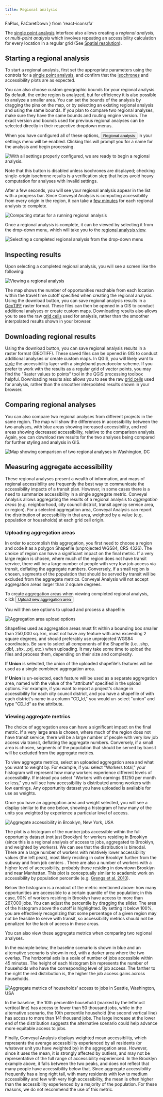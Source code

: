 ```yaml
---
title: Regional analysis
---
```


  FaPlus,
  FaCaretDown
} from 'react-icons/fa'


The [single point analysis](/analysis) interface also allows creating a *regional analysis*, or *multi-point analysis* which involves repeating an accessibility calculation for every location in a regular grid (See [Spatial resolution](/analysis/methodology#spatial-grid)).

## Starting a regional analysis

To start a regional analysis, first set the appropriate parameters using the controls for a [single point analysis](/analysis), and confirm that the [isochrones](/glossary#isochrone) and accessibility plots are as expected.

You can also choose custom geographic bounds for your regional analysis. By default, the entire region is analyzed, but for efficiency it is also possible to analyze a smaller area. You can set the bounds of the analysis by dragging the pins on the map, or by selecting an existing regional analysis and using the same bounds. If you plan to compare two regional analyses, make sure they have the same bounds and routing engine version. The exact version and bounds used for previous regional analyses can be selected directly in their respective dropdown menus. 

When you have configured all of these options, <Button variantColor='green'><FaPlus /> Regional analysis</Button> in your settings menu will be enabled. Clicking this will prompt you for a name for the analysis and begin processing. 

<Image 
  src='/img/ready-for-regional-analysis.png' 
  alt='With all settings properly configured, we are ready to begin a regional analysis.'
/>

Note that this button is disabled unless isochrones are displayed; checking single-origin isochrone results is a verification step that helps avoid heavy computation for analyses with invalid settings.

After a few seconds, you will see your regional analysis appear in the list with a progress bar. Since Conveyal Analysis is computing accessibility from every origin in the region, it can take a [few minutes](/learn-more/faq#how-long) for each regional analysis to complete.

<Image 
  src='/img/regional-progress.png'
  alt='Computing status for a running regional analysis'
/>

Once a regional analysis is complete, it can be viewed by selecting it from the drop-down menu, which will take you to the [regional analysis view](/analysis/regional).

<Image 
  src='/img/regional-selection.png' 
  alt='Selecting a completed regional analysis from the drop-down menu'
/>

## Inspecting results
Upon selecting a completed regional analysis, you will see a screen like the following:

<Image 
  src='/img/regional.png' 
  alt='Viewing a regional analysis'
/>

The map shows the number of opportunities reachable from each location within the travel time cutoff specified when creating the regional analysis. Using the download button, you can save regional analysis results in a [GeoTIFF](https://en.wikipedia.org/wiki/GeoTIFF) raster format. These files can then be opened in a GIS to conduct additional analyses or create custom maps. Downloading results also allows you to see the raw [grid cells](/analysis/methodology#spatial-resolution) used for analysis, rather than the smoother interpolated results shown in your browser.

## Downloading regional results

Using the download button, you can save regional analysis results in a raster format (GEOTIFF). These saved files can be opened in GIS to conduct additional analyses or create custom maps. In QGIS, you will likely want to [style](https://docs.qgis.org/2.8/en/training_manual/rasters/changing_symbology.html#basic-fa-changing-raster-layer-symbology) the accessibility layer with a singleband pseudocolor scheme. If you prefer to work with the results as a regular grid of vector points, you may find the "Raster values to points" tool in the QGIS processing toolbox helpful. Downloading results also allows you to see the raw [grid cells](/analysis/methodology#spatial-resolution) used for analysis, rather than the smoother interpolated results shown in your browser.

## Comparing regional analyses

You can also compare two regional analyses from different projects in the same region. The map will show the differences in accessibility between the two analyses, with blue areas showing increased accessibility, and red areas showing decreased accessibility, relative to the comparison analysis. Again, you can download raw results for the two analyses being compared for further styling and analysis in GIS.

<Image
  src='/img/regional-comparison.png'
  alt='Map showing comparison of two regional analyses in Washington, DC'
/>

## Measuring aggregate accessibility

These regional analyses present a wealth of information, and maps of regional accessibility are frequently the best way to communicate the accessibility impacts of a transit plan. However, in some cases there is a need to summarize accessibility in a single aggregate metric. Conveyal Analysis allows aggregating the results of a regional analysis to _aggregation areas_ (e.g. neighborhood, city council district, transit agency service area, or region). For a selected aggregation area, Conveyal Analysis can report the distribution of accessibility in that area, weighted by a value (e.g. population or households) at each grid cell origin.

### Uploading aggregation areas

In order to accomplish this aggregation, you first need to choose a region and code it as a polygon Shapefile (unprojected WGS84, CRS 4326). The choice of region can have a significant impact on the final metric. If a very large region is chosen, where much of the region does not have transit service, there will be a large number of people with very low job access via transit, deflating the aggregate numbers. Conversely, if a small region is chosen, segments of the population that should be served by transit will be excluded from the aggregate metrics. Conveyal Analysis will not accept aggregation areas larger than 2 square degrees.

To create aggregation areas when viewing completed regional analysis, click <Button variantColor='gray'>Upload new aggregation area <FaCaretDown /></Button>

You will then see options to upload and process a shapefile:

<Image
  src='/img/upload-aggregation-area.png'
  alt='Aggregation area upload options'
/>

Shapefiles used as aggregation areas must fit within a bounding box smaller than 250,000 sq. km, must not have any feature with area exceeding 2 square degrees, and should preferably use unprojected WGS84 coordinates. Be sure to select all components of the Shapefile (i.e. .shp, .dbf, .shx, .prj, etc.) when uploading. It may take some time to upload the files and process them, depending on their size and complexity.

If **Union** is selected, the union of the uploaded shapefile's features will be used as a single combined aggregation area.

If **Union** is un-selected, each feature will be used as a separate aggregation area, named with the value of the "attribute" specified in the upload options. For example, if you want to report a project's change in accessibility for each city council district, and you have a shapefile of with each district's name in a column "CD_Id," you would un-select "union" and type "CD_Id" as the attribute.

### Viewing aggregate metrics

The choice of aggregation area can have a significant impact on the final metric. If a very large area is chosen, where much of the region does not have transit service, there will be a large number of people with very low job access via transit, deflating the aggregate numbers. Conversely, if a small area is chosen, segments of the population that should be served by transit will be excluded from the aggregate metrics.

To view aggregate metrics, select an uploaded aggregation area and what you want to weight by. For example, if you select "Workers total," your histogram will represent how many workers experience different levels of accessibility. If instead you select "Workers with earnings \$1250 per month or less," you will see how accessibility is distributed among workers with low earnings. Any opportunity dataset you have uploaded is available for use as weights.

Once you have an aggregation area and weight selected, you will see a display similar to the one below, showing a histogram of how many of the units you weighted by experience a particular level of access.

<Image
  src='/img/aggregate-accessibility.png'
  alt='Aggregate accessibility in Brooklyn, New York, USA'
/>

The plot is a histogram of the number jobs accessible within the full opportunity dataset (not just Brooklyn) for workers residing in Brooklyn (since this is a regional analysis of access to jobs, aggregated to Brooklyn, and weighted by workers). We can see that the distribution is bimodal. There are a large number of workers with relatively lower accessibility values (the left peak), most likely residing in outer Brooklyn further from the subway and from job centers . There are also a number of workers with a higher level of accessibility, probably those residing in downtown Brooklyn and near Manhattan. This plot is conceptually similar to academic work on accessibility by population percentile (e.g. [Grengs et al. 2010](http://journals.sagepub.com/doi/10.1177/0739456X10363278)).

Below the histogram is a readout of the metric mentioned above: how many opportunities are accessible to a certain quantile of the population; in this case, 90% of workers residing in Brooklyn have access to more than 267,000 jobs. You can adjust the percentile by dragging the slider. The area of the histogram above the cutoff is highlighted. By setting it below 100%, you are effectively recognizing that some percentage of a given region may not be feasible to serve with transit, so accessibility metrics should not be penalized for the lack of access in those areas.

You can also view these aggregate metrics when comparing two regional analyses.

In the example below, the baseline scenario is shown in blue and an alternative scenario is shown in red, with a darker area where the two overlap. The horizontal axis is a scale of number of jobs accessible within 45 minutes. The height of each histogram bin represents the number of households who have the corresponding level of job access. The farther to the right the red distribution is, the higher the job access gains across households.

<Image
  src='/img/seattle-comparison.png'
  alt="Aggregate metrics of households' access to jobs in Seattle, Washington, USA"
/>

In the baseline, the 10th percentile household (marked by the leftmost vertical line) has access to fewer than 50 thousand jobs, while in the alternative scenario, the 10th percentile household (the second vertical line) has access to more than 141 thousand jobs. The large increase at the lower end of the distribution suggests the alternative scenario could help advance more equitable access to jobs.

Finally, Conveyal Analysis displays weighted mean accessibility, which represents the average accessibility experienced by all residents (or whatever unit you have weighted by) in the aggregation area. However, since it uses the mean, it is strongly affected by outliers, and may not be representative of the full range of accessibility experienced. In the Brooklyn example above, it falls between the two peaks, and does not reflect that many people have accessibility below that. Since aggregate accessibility frequently has a long right tail, with many residents with low to medium accessibility and few with very high accessibility, the mean is often higher than the accessibility experienced by a majority of the population. For these reasons, we do not recommend the use of this metric.
